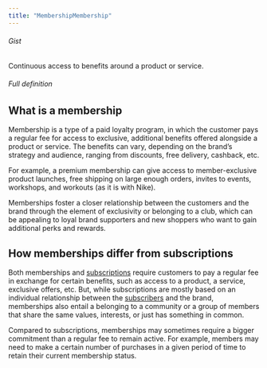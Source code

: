 ```yaml
---
title: "MembershipMembership"
---
```


###### Gist

Continuous access to benefits around a product or service.

###### Full definition

## What is a membership

Membership is a type of a paid loyalty program, in which the customer pays a regular fee for access to exclusive, additional benefits offered alongside a product or service. The benefits can vary, depending on the brand’s strategy and audience, ranging from discounts, free delivery, cashback, etc.

For example, a premium membership can give access to member-exclusive product launches, free shipping on large enough orders, invites to events, workshops, and workouts (as it is with Nike).

Memberships foster a closer relationship between the customers and the brand through the element of exclusivity or belonging to a club, which can be appealing to loyal brand supporters and new shoppers who want to gain additional perks and rewards.

## How memberships differ from subscriptions

Both memberships and [subscriptions](/docs/glossary/subscriptions) require customers to pay a regular fee in exchange for certain benefits, such as access to a product, a service, exclusive offers, etc. But, while subscriptions are mostly based on an individual relationship between the [subscribers](/docs/glossary/subscribers) and the brand, memberships also entail a belonging to a community or a group of members that share the same values, interests, or just has something in common.

Compared to subscriptions, memberships may sometimes require a bigger commitment than a regular fee to remain active. For example, members may need to make a certain number of purchases in a given period of time to retain their current membership status.
